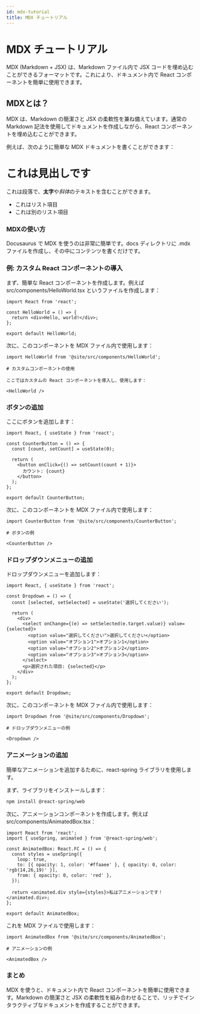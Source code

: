 ```yaml
---
id: mdx-tutorial
title: MDX チュートリアル
---
```



# MDX チュートリアル

MDX (Markdown + JSX) は、Markdown ファイル内で JSX コードを埋め込むことができるフォーマットです。これにより、ドキュメント内で React コンポーネントを簡単に使用できます。

## MDXとは？

MDX は、Markdown の簡潔さと JSX の柔軟性を兼ね備えています。通常の Markdown 記法を使用してドキュメントを作成しながら、React コンポーネントを埋め込むことができます。

例えば、次のように簡単な MDX ドキュメントを書くことができます：

# これは見出しです

これは段落で、**太字**や*斜体*のテキストを含むことができます。

- これはリスト項目
- これは別のリスト項目

### MDXの使い方
Docusaurus で MDX を使うのは非常に簡単です。docs ディレクトリに .mdx ファイルを作成し、その中にコンテンツを書くだけです。

### 例: カスタム React コンポーネントの導入
まず、簡単な React コンポーネントを作成します。例えば src/components/HelloWorld.tsx というファイルを作成します：

```tsx
import React from 'react';

const HelloWorld = () => {
  return <div>Hello, world!</div>;
};

export default HelloWorld;
```

次に、このコンポーネントを MDX ファイル内で使用します：

```mdx
import HelloWorld from '@site/src/components/HelloWorld';

# カスタムコンポーネントの使用

ここではカスタムの React コンポーネントを導入し、使用します：

<HelloWorld />
```

<HelloWorld />

### ボタンの追加
ここにボタンを追加します：

```tsx
import React, { useState } from 'react';

const CounterButton = () => {
  const [count, setCount] = useState(0);

  return (
    <button onClick={() => setCount(count + 1)}>
      カウント: {count}
    </button>
  );
};

export default CounterButton;
```

次に、このコンポーネントを MDX ファイル内で使用します：

```mdx
import CounterButton from '@site/src/components/CounterButton';

# ボタンの例

<CounterButton />
```

<CounterButton />

### ドロップダウンメニューの追加
ドロップダウンメニューを追加します：

```tsx
import React, { useState } from 'react';

const Dropdown = () => {
  const [selected, setSelected] = useState('選択してください');

  return (
    <div>
      <select onChange={(e) => setSelected(e.target.value)} value={selected}>
        <option value="選択してください">選択してください</option>
        <option value="オプション1">オプション1</option>
        <option value="オプション2">オプション2</option>
        <option value="オプション3">オプション3</option>
      </select>
      <p>選択された項目: {selected}</p>
    </div>
  );
};

export default Dropdown;
```

次に、このコンポーネントを MDX ファイル内で使用します：

```mdx
import Dropdown from '@site/src/components/Dropdown';

# ドロップダウンメニューの例

<Dropdown />
```

<Dropdown />

### アニメーションの追加
簡単なアニメーションを追加するために、react-spring ライブラリを使用します。

まず、ライブラリをインストールします：

```bash
npm install @react-spring/web
```

次に、アニメーションコンポーネントを作成します。例えば src/components/AnimatedBox.tsx：

```tsx
import React from 'react';
import { useSpring, animated } from '@react-spring/web';

const AnimatedBox: React.FC = () => {
  const styles = useSpring({
    loop: true,
    to: [{ opacity: 1, color: '#ffaaee' }, { opacity: 0, color: 'rgb(14,26,19)' }],
    from: { opacity: 0, color: 'red' },
  });

  return <animated.div style={styles}>私はアニメーションです！</animated.div>;
};

export default AnimatedBox;
```

これを MDX ファイルで使用します：

```mdx
import AnimatedBox from '@site/src/components/AnimatedBox';

# アニメーションの例

<AnimatedBox />
```

<AnimatedBox />

### まとめ
MDX を使うと、ドキュメント内で React コンポーネントを簡単に使用できます。Markdown の簡潔さと JSX の柔軟性を組み合わせることで、リッチでインタラクティブなドキュメントを作成することができます。
